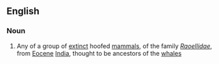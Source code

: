 ==English==

===Noun===
{{wikipedia|Raoellidae}}
{{en-noun}}

# Any of a group of [[extinct]] hoofed [[mammal]]s, of the family ''[[Raoellidae]]'',  from [[Eocene]] [[India]], thought to be ancestors of the [[whale]]s